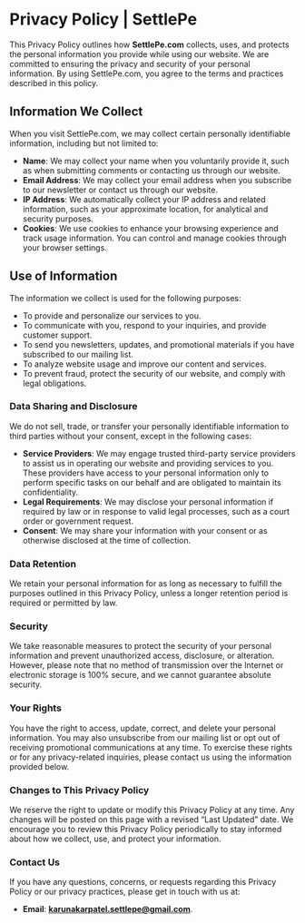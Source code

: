 

# Privacy Policy | SettlePe

This Privacy Policy outlines how **SettlePe.com** collects, uses, and protects the personal information you provide while using our website. We are committed to ensuring the privacy and security of your personal information. By using SettlePe.com, you agree to the terms and practices described in this policy.

## Information We Collect

When you visit SettlePe.com, we may collect certain personally identifiable information, including but not limited to:

- **Name**: We may collect your name when you voluntarily provide it, such as when submitting comments or contacting us through our website.
- **Email Address**: We may collect your email address when you subscribe to our newsletter or contact us through our website.
- **IP Address**: We automatically collect your IP address and related information, such as your approximate location, for analytical and security purposes.
- **Cookies**: We use cookies to enhance your browsing experience and track usage information. You can control and manage cookies through your browser settings.

## Use of Information

The information we collect is used for the following purposes:

- To provide and personalize our services to you.
- To communicate with you, respond to your inquiries, and provide customer support.
- To send you newsletters, updates, and promotional materials if you have subscribed to our mailing list.
- To analyze website usage and improve our content and services.
- To prevent fraud, protect the security of our website, and comply with legal obligations.

### Data Sharing and Disclosure

We do not sell, trade, or transfer your personally identifiable information to third parties without your consent, except in the following cases:

- **Service Providers**: We may engage trusted third-party service providers to assist us in operating our website and providing services to you. These providers have access to your personal information only to perform specific tasks on our behalf and are obligated to maintain its confidentiality.
- **Legal Requirements**: We may disclose your personal information if required by law or in response to valid legal processes, such as a court order or government request.
- **Consent**: We may share your information with your consent or as otherwise disclosed at the time of collection.

### Data Retention

We retain your personal information for as long as necessary to fulfill the purposes outlined in this Privacy Policy, unless a longer retention period is required or permitted by law.

### Security

We take reasonable measures to protect the security of your personal information and prevent unauthorized access, disclosure, or alteration. However, please note that no method of transmission over the Internet or electronic storage is 100% secure, and we cannot guarantee absolute security.

### Your Rights

You have the right to access, update, correct, and delete your personal information. You may also unsubscribe from our mailing list or opt out of receiving promotional communications at any time. To exercise these rights or for any privacy-related inquiries, please contact us using the information provided below.

### Changes to This Privacy Policy

We reserve the right to update or modify this Privacy Policy at any time. Any changes will be posted on this page with a revised “Last Updated” date. We encourage you to review this Privacy Policy periodically to stay informed about how we collect, use, and protect your information.

### Contact Us

If you have any questions, concerns, or requests regarding this Privacy Policy or our privacy practices, please get in touch with us at:

- **Email**: **karunakarpatel.settlepe@gmail.com**.
